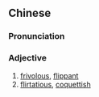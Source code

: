 {{also|轻浮}}
==Chinese==
{{zh-forms|s=轻浮}}

===Pronunciation===
{{zh-pron
|m=qīngfú
|c=heng1 fau4
|mn=qz,xm,zz:khin-phû
|cat=a
}}

===Adjective===
{{zh-adj}}

# [[frivolous]], [[flippant]]
# [[flirtatious]], [[coquettish]]